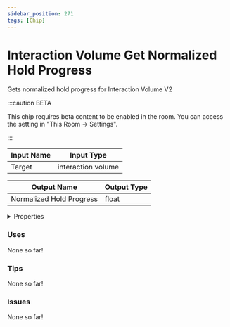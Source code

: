 ```yaml
---
sidebar_position: 271
tags: [Chip]
---
```


# Interaction Volume Get Normalized Hold Progress

Gets normalized hold progress for Interaction Volume V2

:::caution BETA

This chip requires beta content to be enabled in the room. You can access the setting in "This Room -> Settings".

:::


<EsbSvg />

| Input Name | Input Type |
|-----------|-----------|
| Target | interaction volume |

| Output Name | Output Type |
|-----------|-----------|
| Normalized Hold Progress | float |


<details>
  <summary>Properties</summary>
  <div>
    <div>
    <table>
      <thead>
        <tr>
          <th>Is beta required?</th>
          <th>✅</th>
        </tr>
        <tr>
          <th>Is this chip a trolling risk?</th>
          <th>❌</th>
        </tr>
        <tr>
          <th>Chip UUID</th>
          <th>4cdfcf23-e5dc-4b81-a500-189dba609d0f</th>
        </tr>
      </thead>
    </table>
    </div>
  </div>
</details>

### Uses

None so far!

### Tips

None so far!

### Issues

None so far!